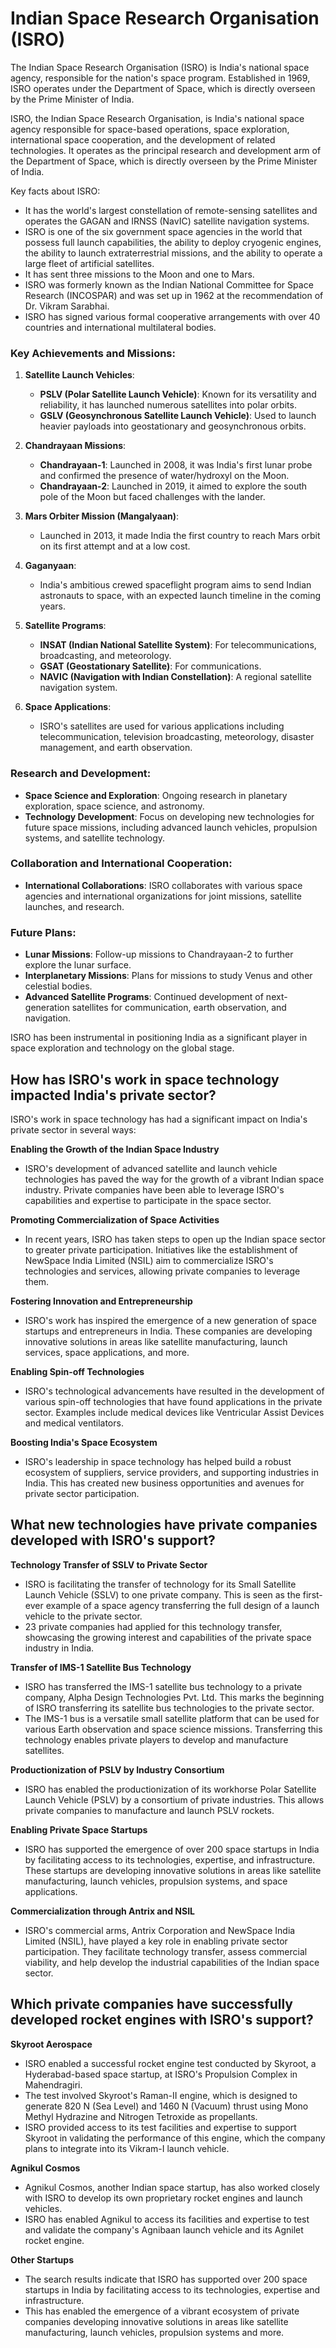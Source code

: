 # Indian Space Research Organisation (ISRO)

The Indian Space Research Organisation (ISRO) is India's national space agency, responsible for the nation's space program. Established in 1969, ISRO operates under the Department of Space, which is directly overseen by the Prime Minister of India. 

ISRO, the Indian Space Research Organisation, is India's national space agency responsible for space-based operations, space exploration, international space cooperation, and the development of related technologies. It operates as the principal research and development arm of the Department of Space, which is directly overseen by the Prime Minister of India.

Key facts about ISRO:

- It has the world's largest constellation of remote-sensing satellites and operates the GAGAN and IRNSS (NavIC) satellite navigation systems.
- ISRO is one of the six government space agencies in the world that possess full launch capabilities, the ability to deploy cryogenic engines, the ability to launch extraterrestrial missions, and the ability to operate a large fleet of artificial satellites.
- It has sent three missions to the Moon and one to Mars.
- ISRO was formerly known as the Indian National Committee for Space Research (INCOSPAR) and was set up in 1962 at the recommendation of Dr. Vikram Sarabhai.
- ISRO has signed various formal cooperative arrangements with over 40 countries and international multilateral bodies.

### Key Achievements and Missions:

1. **Satellite Launch Vehicles**: 
   - **PSLV (Polar Satellite Launch Vehicle)**: Known for its versatility and reliability, it has launched numerous satellites into polar orbits.
   - **GSLV (Geosynchronous Satellite Launch Vehicle)**: Used to launch heavier payloads into geostationary and geosynchronous orbits.

2. **Chandrayaan Missions**:
   - **Chandrayaan-1**: Launched in 2008, it was India's first lunar probe and confirmed the presence of water/hydroxyl on the Moon.
   - **Chandrayaan-2**: Launched in 2019, it aimed to explore the south pole of the Moon but faced challenges with the lander.

3. **Mars Orbiter Mission (Mangalyaan)**:
   - Launched in 2013, it made India the first country to reach Mars orbit on its first attempt and at a low cost.

4. **Gaganyaan**:
   - India's ambitious crewed spaceflight program aims to send Indian astronauts to space, with an expected launch timeline in the coming years.

5. **Satellite Programs**:
   - **INSAT (Indian National Satellite System)**: For telecommunications, broadcasting, and meteorology.
   - **GSAT (Geostationary Satellite)**: For communications.
   - **NAVIC (Navigation with Indian Constellation)**: A regional satellite navigation system.

6. **Space Applications**:
   - ISRO's satellites are used for various applications including telecommunication, television broadcasting, meteorology, disaster management, and earth observation.

### Research and Development:

- **Space Science and Exploration**: Ongoing research in planetary exploration, space science, and astronomy.
- **Technology Development**: Focus on developing new technologies for future space missions, including advanced launch vehicles, propulsion systems, and satellite technology.

### Collaboration and International Cooperation:

- **International Collaborations**: ISRO collaborates with various space agencies and international organizations for joint missions, satellite launches, and research.

### Future Plans:

- **Lunar Missions**: Follow-up missions to Chandrayaan-2 to further explore the lunar surface.
- **Interplanetary Missions**: Plans for missions to study Venus and other celestial bodies.
- **Advanced Satellite Programs**: Continued development of next-generation satellites for communication, earth observation, and navigation.

ISRO has been instrumental in positioning India as a significant player in space exploration and technology on the global stage.

## How has ISRO's work in space technology impacted India's private sector?

ISRO's work in space technology has had a significant impact on India's private sector in several ways:

****Enabling the Growth of the Indian Space Industry****
- ISRO's development of advanced satellite and launch vehicle technologies has paved the way for the growth of a vibrant Indian space industry. Private companies have been able to leverage ISRO's capabilities and expertise to participate in the space sector.

****Promoting Commercialization of Space Activities****
- In recent years, ISRO has taken steps to open up the Indian space sector to greater private participation. Initiatives like the establishment of NewSpace India Limited (NSIL) aim to commercialize ISRO's technologies and services, allowing private companies to leverage them. 

****Fostering Innovation and Entrepreneurship****
- ISRO's work has inspired the emergence of a new generation of space startups and entrepreneurs in India. These companies are developing innovative solutions in areas like satellite manufacturing, launch services, space applications, and more. 

****Enabling Spin-off Technologies****
- ISRO's technological advancements have resulted in the development of various spin-off technologies that have found applications in the private sector. Examples include medical devices like Ventricular Assist Devices and medical ventilators. 

****Boosting India's Space Ecosystem****
- ISRO's leadership in space technology has helped build a robust ecosystem of suppliers, service providers, and supporting industries in India. This has created new business opportunities and avenues for private sector participation. 


## What new technologies have private companies developed with ISRO's support?

****Technology Transfer of SSLV to Private Sector****
- ISRO is facilitating the transfer of technology for its Small Satellite Launch Vehicle (SSLV) to one private company. This is seen as the first-ever example of a space agency transferring the full design of a launch vehicle to the private sector.
- 23 private companies had applied for this technology transfer, showcasing the growing interest and capabilities of the private space industry in India.

****Transfer of IMS-1 Satellite Bus Technology****
- ISRO has transferred the IMS-1 satellite bus technology to a private company, Alpha Design Technologies Pvt. Ltd. This marks the beginning of ISRO transferring its satellite bus technologies to the private sector.
- The IMS-1 bus is a versatile small satellite platform that can be used for various Earth observation and space science missions. Transferring this technology enables private players to develop and manufacture satellites.

****Productionization of PSLV by Industry Consortium****
- ISRO has enabled the productionization of its workhorse Polar Satellite Launch Vehicle (PSLV) by a consortium of private industries. This allows private companies to manufacture and launch PSLV rockets.

****Enabling Private Space Startups****
- ISRO has supported the emergence of over 200 space startups in India by facilitating access to its technologies, expertise, and infrastructure. These startups are developing innovative solutions in areas like satellite manufacturing, launch vehicles, propulsion systems, and space applications.

****Commercialization through Antrix and NSIL****
- ISRO's commercial arms, Antrix Corporation and NewSpace India Limited (NSIL), have played a key role in enabling private sector participation. They facilitate technology transfer, assess commercial viability, and help develop the industrial capabilities of the Indian space sector.

## Which private companies have successfully developed rocket engines with ISRO's support?

****Skyroot Aerospace****
- ISRO enabled a successful rocket engine test conducted by Skyroot, a Hyderabad-based space startup, at ISRO's Propulsion Complex in Mahendragiri.
- The test involved Skyroot's Raman-II engine, which is designed to generate 820 N (Sea Level) and 1460 N (Vacuum) thrust using Mono Methyl Hydrazine and Nitrogen Tetroxide as propellants.
- ISRO provided access to its test facilities and expertise to support Skyroot in validating the performance of this engine, which the company plans to integrate into its Vikram-I launch vehicle.

****Agnikul Cosmos****
- Agnikul Cosmos, another Indian space startup, has also worked closely with ISRO to develop its own proprietary rocket engines and launch vehicles.
- ISRO has enabled Agnikul to access its facilities and expertise to test and validate the company's Agnibaan launch vehicle and its Agnilet rocket engine.

****Other Startups****
- The search results indicate that ISRO has supported over 200 space startups in India by facilitating access to its technologies, expertise and infrastructure.
- This has enabled the emergence of a vibrant ecosystem of private companies developing innovative solutions in areas like satellite manufacturing, launch vehicles, propulsion systems and more.



